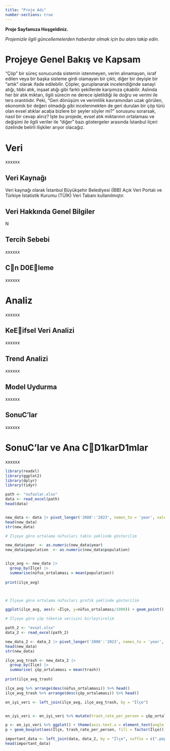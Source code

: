 ```yaml
---
title: "Proje Adı"
number-sections: true
---
```


**Proje Sayfamıza Hoşgeldiniz.**

*Projemizle ilgili güncellemelerden haberdar olmak için bu alanı takip edin.*

# Projeye Genel Bakış ve Kapsam

"Çöp" bir süreç sonucunda sistemin istenmeyen, verim alınamayan, israf edilen veya bir başka sisteme girdi olamayan bir çıktı, diğer bir deyişle bir "artık" olarak ifade edilebilir. Çöpler, guruplanarak incelendiğinde sanayi atığı, tıbbi atık, inşaat atığı gibi farklı şekillerde karşımıza çıkabilir. Aslında her bir atık miktarı, ilgili sürecin ne derece işletildiği ile doğru ve verimi ile ters orantılıdır. Peki, "Geri dönüşüm ve verimlilik kavramından uzak görülen, ekonomik bir değeri olmadığı gibi incelenmekten de geri durulan bir çöp türü olan evsel atıklar acaba bizlere bir şeyler söyler mi?" sorusunu sorarsak, nasıl bir cevap alırız? İşte bu projede, evsel atık miktarının ortalaması ve değişimi ile ilgili veriler ile "diğer" bazı göstergeler arasında İstanbul ilçeri özelinde belirli ilişkiler arıyor olacağız.

# Veri

xxxxxx

## Veri Kaynağı

Veri kaynağı olarak İstanbul Büyükşehir Belediyesi (İBB) Açık Veri Portalı ve Türkiye İstatistik Kurumu (TÜİK) Veri Tabanı kullanılmıştır.

## Veri Hakkında Genel Bilgiler

N

## Tercih Sebebi

xxxxxx

## Cn D0Eleme

xxxxxx

# Analiz

xxxxxx

## KeEifsel Veri Analizi

xxxxxx

## Trend Analizi

xxxxxx

## Model Uydurma

xxxxxx

## SonuC'lar

xxxxxx

# SonuC'lar ve Ana CD1karD1mlar

xxxxxx

```r
library(readxl)
library(ggplot2)
library(dplyr)
library(tidyr)

path <- "nufuslar.xlsx"
data <- read_excel(path)
head(data)


new_data <- data |> pivot_longer('2008':'2023', names_to = 'year', values_to = 'population')
head(new_data)
str(new_data)

# İlçeye göre ortalama nüfusları tablo şeklinde gösterilim

new_data$year  <- as.numeric(new_data$year)
new_data$population  <- as.numeric(new_data$population)


ilçe_avg <- new_data |> 
  group_by(İlçe) |> 
  summarise(nüfus_ortalaması = mean(population))
                                             
print(ilçe_avg)



# İlçeye göre ortalama nüfusları grafik şeklinde gösterilim

ggplot(ilçe_avg, aes(x =İlçe, y=nüfus_ortalaması/1000)) + geom_point() + theme(axis.text.x = element_text(angle = 90, hjust = 1)) + xlab(" ") + scale_y_continuous(trans = "log2")

# İlçeye göre çöp tüketim verisini birleştirelim

path_2 <- "evsel.xlsx"
data_2 <- read_excel(path_2)

new_data_2 <- data_2 |> pivot_longer('2008':'2023', names_to = 'year', values_to = 'trash')
head(new_data)
str(new_data)

ilçe_avg_trash <- new_data_2 |> 
  group_by(İlçe) |> 
  summarise( çöp_ortalaması = mean(trash))
                                             
print(ilçe_avg_trash)

ilçe_avg %>% arrange(desc(nüfus_ortalaması)) %>% head()
ilçe_avg_trash %>% arrange(desc(çöp_ortalaması)) %>% head()

en_iyi_veri <- left_join(ilçe_avg, ilçe_avg_trash, by = "İlçe")


en_iyi_veri <- en_iyi_veri %>% mutate(trash_rate_per_person = çöp_ortalaması/nüfus_ortalaması)

p <- en_iyi_veri %>% ggplot() + theme(axis.text.x = element_text(angle = 90, hjust = 1)) + xlab(" ") + scale_y_continuous(trans = "log2")
p + geom_boxplot(aes(İlçe, trash_rate_per_person, fill = factor(İlçe))) 

important_data <- left_join(data, data_2, by = "İlçe", suffix = c(".population", ".trash"))
head(important_data)






```
